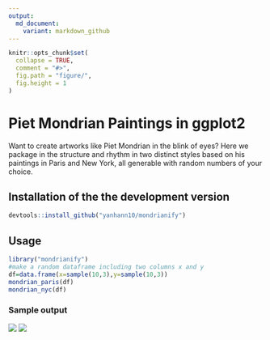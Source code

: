 ```yaml
---
output:
  md_document:
    variant: markdown_github
---
```


<!-- README.md is generated from README.Rmd. Please edit that file -->

```r
knitr::opts_chunk$set(
  collapse = TRUE,
  comment = "#>",
  fig.path = "figure/",
  fig.height = 1
)
```

# Piet Mondrian Paintings in ggplot2

Want to create artworks like Piet Mondrian in the blink of eyes? Here we package in the structure and rhythm in two distinct styles based on his paintings in Paris and New York, all generable with random numbers of your choice.

## Installation of the the development version


```R
devtools::install_github("yanhann10/mondrianify")
```

## Usage

```r
library("mondrianify")
#make a random dataframe including two columns x and y
df=data.frame(x=sample(10,3),y=sample(10,3))
mondrian_paris(df)
mondrian_nyc(df)
```

### Sample output
![](nyc_output.jpg)
![](paris_output.jpg)
